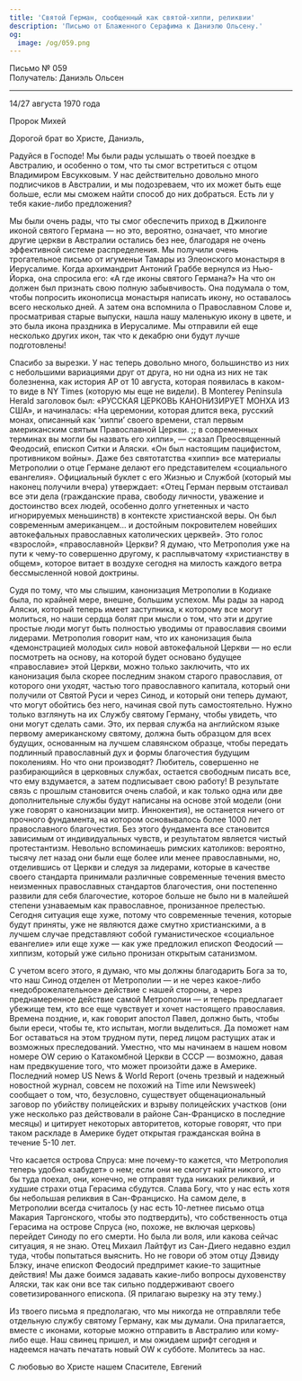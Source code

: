 ```yaml
---
title: 'Святой Герман, сообщенный как святой-хиппи, реликвии'
description: 'Письмо от Блаженного Серафима к Даниэлю Ольсену.'
og:
  image: /og/059.png
---
```


<div style={{textAlign:'right', fontFamily:'monospace'}}>Письмо № 059</div>
<div style={{textAlign:'left', fontFamily:'monospace'}}>Получатель: Даниэль Ольсен</div>

---

14/27 августа 1970 года

Пророк Михей

Дорогой брат во Христе, Даниэль,

Радуйся в Господе! Мы были рады услышать о твоей поездке в Австралию, и особенно о том, что ты смог встретиться с отцом Владимиром Евсукковым. У нас действительно довольно много подписчиков в Австралии, и мы подозреваем, что их может быть еще больше, если мы сможем найти способ до них добраться. Есть ли у тебя какие-либо предложения?

Мы были очень рады, что ты смог обеспечить приход в Джилонге иконой святого Германа — но это, вероятно, означает, что многие другие церкви в Австралии остались без нее, благодаря не очень эффективной системе распределения. Мы получили очень трогательное письмо от игуменьи Тамары из Элеонского монастыря в Иерусалиме. Когда архимандрит Антоний Граббе вернулся из Нью-Йорка, она спросила его: «А где иконы святого Германа?» На что он должен был признать свою полную забывчивость. Она подумала о том, чтобы попросить иконописца монастыря написать икону, но оставалось всего несколько дней. А затем она вспомнила о Православном Слове и, просматривая старые выпуски, нашла нашу маленькую икону в цвете, и это была икона праздника в Иерусалиме. Мы отправили ей еще несколько других икон, так что к декабрю они будут лучше подготовлены!

Спасибо за вырезки. У нас теперь довольно много, большинство из них с небольшими вариациями друг от друга, но ни одна из них не так болезненна, как история AP от 10 августа, которая появилась в каком-то виде в NY Times (которую мы еще не видели). В Monterey Peninsula Herald заголовок был: «РУССКАЯ ЦЕРКОВЬ КАНОНИЗИРУЕТ МОНХА ИЗ США», и начиналась: «На церемонии, которая длится века, русский монах, описанный как ‘хиппи’ своего времени, стал первым американским святым Православной Церкви. ;; в современных терминах вы могли бы назвать его хиппи», — сказал Преосвященный Феодосий, епископ Ситки и Аляски. «Он был настоящим пацифистом, противником войны». Даже без святотатства «хиппи» все материалы Метрополии о отце Германе делают его представителем «социального евангелия». Официальный буклет с его Жизнью и Службой (который мы наконец получили вчера) утверждает: «Отец Герман первым отстаивал все эти дела (гражданские права, свободу личности, уважение и достоинство всех людей, особенно долго угнетенных и часто игнорируемых меньшинств) в контексте христианской веры. Он был современным американцем... и достойным покровителем новейших автокефальных православных католических церквей». Это голос «взрослой», «православной» Церкви? Я думаю, что Метрополия уже на пути к чему-то совершенно другому, к расплывчатому «христианству в общем», которое витает в воздухе сегодня на милость каждого ветра бессмысленной новой доктрины.

Судя по тому, что мы слышим, канонизация Метрополии в Кодиаке была, по крайней мере, внешне, большим успехом. Мы рады за народ Аляски, который теперь имеет заступника, к которому все могут молиться, но наши сердца болят при мысли о том, что эти и другие простые люди могут быть полностью уводимы от православия своими лидерами. Метрополия говорит нам, что их канонизация была «демонстрацией молодых сил» новой автокефальной Церкви — но если посмотреть на основу, на которой будет основано будущее «православие» этой Церкви, можно только заключить, что их канонизация была скорее последним знаком старого православия, от которого они уходят, частью того православного капитала, который они получили от Святой Руси и через Синод, и который они теперь думают, что могут обойтись без него, начиная свой путь самостоятельно. Нужно только взглянуть на их Службу святому Герману, чтобы увидеть, что они могут сделать сами. Это, их первая служба на английском языке первому американскому святому, должна быть образцом для всех будущих, основанным на лучшем славянском образце, чтобы передать подлинный православный дух и формы благочестия будущим поколениям. Но что они производят? Любитель, совершенно не разбирающийся в церковных службах, остается свободным писать все, что ему вздумается, а затем подписывает свою работу! В результате связь с прошлым становится очень слабой, и как только одна или две дополнительные службы будут написаны на основе этой модели (они уже говорят о канонизации митр. Иннокентия), не останется ничего от прочного фундамента, на котором основывалось более 1000 лет православного благочестия. Без этого фундамента все становится зависимым от индивидуальных чувств, и результатом является чистый протестантизм. Невольно вспоминаешь римских католиков: вероятно, тысячу лет назад они были еще более или менее православными, но, отделившись от Церкви и следуя за лидерами, которые в качестве своего стандарта принимали различные современные течения вместо неизменных православных стандартов благочестия, они постепенно развили для себя благочестие, которое больше не было ни в малейшей степени узнаваемым как православное, пронизанное прелестью. Сегодня ситуация еще хуже, потому что современные течения, которые будут приняты, уже не являются даже смутно христианскими, а в лучшем случае представляют собой гуманистическое «социальное евангелие» или еще хуже — как уже предложил епископ Феодосий — хиппизм, который уже сильно пронизан открытым сатанизмом.

С учетом всего этого, я думаю, что мы должны благодарить Бога за то, что наш Синод отделен от Метрополии — и не через какое-либо «недоброжелательное» действие с нашей стороны, а через преднамеренное действие самой Метрополии — и теперь предлагает убежище тем, кто все еще чувствует и хочет настоящего православия. Времена поздние, и, как говорит апостол Павел, должно быть, чтобы были ереси, чтобы те, кто испытан, могли выделиться. Да поможет нам Бог оставаться на этом трудном пути, перед лицом растущих атак и возможных преследований. Уместно, что мы начинаем в нашем новом номере OW серию о Катакомбной Церкви в СССР — возможно, давая нам предвкушение того, что может произойти даже в Америке. Последний номер US News & World Report (очень трезвый и надежный новостной журнал, совсем не похожий на Time или Newsweek) сообщает о том, что, безусловно, существует общенациональный заговор по убийству полицейских и взрыву полицейских участков (они уже несколько раз действовали в районе Сан-Франциско в последние месяцы) и цитирует некоторых авторитетов, которые говорят, что при таком раскладе в Америке будет открытая гражданская война в течение 5-10 лет.

Что касается острова Спруса: мне почему-то кажется, что Метрополия теперь удобно «забудет» о нем; если они не смогут найти никого, кто бы туда поехал, они, конечно, не отправят туда никаких реликвий, и худшие страхи отца Герасима сбудутся. Слава Богу, что у нас есть хотя бы небольшая реликвия в Сан-Франциско. На самом деле, в Метрополии всегда считалось (у нас есть 10-летнее письмо отца Макария Таргонского, чтобы это подтвердить), что собственность отца Герасима на острове Спруса (но, похоже, не включая церковь) перейдет Синоду по его смерти. Но была ли воля, или какова сейчас ситуация, я не знаю. Отец Михаил Лайтфут из Сан-Диего недавно ездил туда, чтобы попытаться выяснить. Но не говори об этом отцу Дэвиду Блэку, иначе епископ Феодосий предпримет какие-то защитные действия! Мы даже боимся задавать какие-либо вопросы духовенству Аляски, так как они все так сильно поддерживают своего советизированного епископа. (Я прилагаю вырезку на эту тему.)

Из твоего письма я предполагаю, что мы никогда не отправляли тебе отдельную службу святому Герману, как мы думали. Она прилагается, вместе с иконами, которые можно отправить в Австралию или кому-либо еще. Наш свинец пришел, и мы ожидаем шрифт сегодня и надеемся начать печатать новый OW к субботе. Молитесь за нас.

С любовью во Христе нашем Спасителе, Евгений
